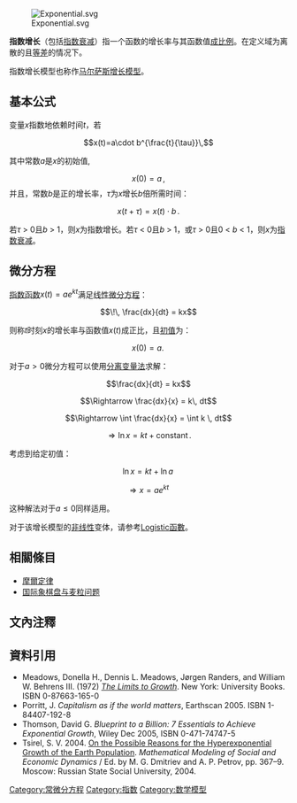 [[File:Exponential.svg|thumb]]

'''指数增长'''（包括[[指数衰减|指数衰减]]）指一个函数的增长率与其函数值[[比例|成比例]]。在定义域为离散的且[[等差数列|等差]]的情况下。

指数增长模型也称作[[馬爾薩斯增長模式|马尔萨斯增长模型]]。

==基本公式==

变量''x''指数地依赖时间''t''，若

:<math>x(t)=a\cdot b^{\frac{t}{\tau}}\,</math>

其中常数''a''是''x''的初始值,

:<math>x(0)=a\, ,</math>
并且，常数''b''是正的增长率，''τ''为''x''增长''b''倍所需时间：

:<math>x(t+\tau)=x(t)\cdot b\, .</math>

若''τ'' > 0且''b'' > 1，则''x''为指数增长。若''τ'' < 0且''b'' > 1，或''τ'' > 0且0 < ''b'' < 1，则''x''为[[指数衰减|指数衰减]]。

==微分方程==
[[指数函数|指数函数]]<math>\scriptstyle x(t)=ae^{kt}</math>满足[[线性微分方程|线性微分方程]]：

:<math> \!\, \frac{dx}{dt} = kx</math>

则称''t''时刻''x''的增长率与函数值''x''(''t'')成正比，且[[初值|初值]]为：
:<math>x(0)=a.\,</math>

对于<math>\scriptstyle a>0</math>微分方程可以使用[[分离变量法|分离变量法]]求解：

:<math>\frac{dx}{dt} = kx</math>

:<math>\Rightarrow \frac{dx}{x} = k\, dt</math>

:<math>\Rightarrow \int \frac{dx}{x} = \int k \, dt</math>

:<math>\Rightarrow \ln x =  kt + \text{constant}\, .</math>

考虑到给定初值：

:<math>\ln x =  kt + \ln a\,</math>

:<math>\Rightarrow x =  ae^{kt}\, </math>

这种解法对于<math>\scriptstyle a\le0</math>同样适用。

对于该增长模型的[[非线性|非线性]]变体，请参考[[Logistic函數|Logistic函數]]。

== 相關條目 ==
* [[摩爾定律|摩爾定律]]
* [[国际象棋盘与麦粒问题|国际象棋盘与麦粒问题]]

== 文內注釋 ==
{{reflist}}

== 資料引用 ==
* Meadows, Donella H., Dennis L. Meadows, Jørgen Randers, and William W. Behrens III. (1972) ''[[The_Limits_to_Growth|The Limits to Growth]]''. New York: University Books. ISBN 0-87663-165-0
* Porritt, J. ''Capitalism as if the world matters'', Earthscan 2005. ISBN 1-84407-192-8
* Thomson, David G. ''Blueprint to a Billion: 7 Essentials to Achieve Exponential Growth'', Wiley Dec 2005, ISBN 0-471-74747-5
* Tsirel, S. V. 2004. [https://web.archive.org/web/20160304034147/http://www.mmsed.narod.ru/articles/artTsirel.ps On the Possible Reasons for the Hyperexponential Growth of the Earth Population]. ''Mathematical Modeling of Social and Economic Dynamics'' / Ed. by M. G. Dmitriev and A. P. Petrov, pp. 367–9. Moscow: Russian State Social University, 2004.

[[Category:常微分方程|Category:常微分方程]]
[[Category:指数|Category:指数]]
[[Category:数学模型|Category:数学模型]]